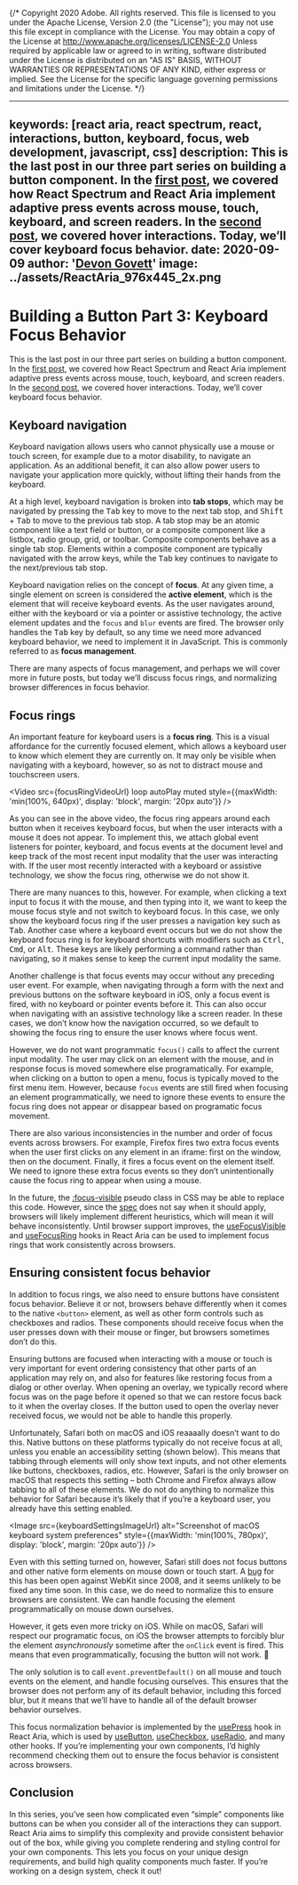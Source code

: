 {/* Copyright 2020 Adobe. All rights reserved.
This file is licensed to you under the Apache License, Version 2.0 (the "License");
you may not use this file except in compliance with the License. You may obtain a copy
of the License at http://www.apache.org/licenses/LICENSE-2.0
Unless required by applicable law or agreed to in writing, software distributed under
the License is distributed on an "AS IS" BASIS, WITHOUT WARRANTIES OR REPRESENTATIONS
OF ANY KIND, either express or implied. See the License for the specific language
governing permissions and limitations under the License. */}



---
keywords: [react aria, react spectrum, react, interactions, button, keyboard, focus, web development, javascript, css]
description: This is the last post in our three part series on building a button component. In the [first post](https://react-spectrum.adobe.com/blog/building-a-button-part-1.html), we covered how React Spectrum and React Aria implement adaptive press events across mouse, touch, keyboard, and screen readers. In the [second post](https://react-spectrum.adobe.com/blog/building-a-button-part-2.html), we covered hover interactions. Today, we’ll cover keyboard focus behavior.
date: 2020-09-09
author: '[Devon Govett](https://twitter.com/devongovett)'
image: ../assets/ReactAria_976x445_2x.png
---

# Building a Button Part 3: Keyboard Focus Behavior

This is the last post in our three part series on building a button component. In the [first post](https://react-spectrum.adobe.com/blog/building-a-button-part-1.html), we covered how React Spectrum and React Aria implement adaptive press events across mouse, touch, keyboard, and screen readers. In the [second post](https://react-spectrum.adobe.com/blog/building-a-button-part-2.html), we covered hover interactions. Today, we’ll cover keyboard focus behavior.

## Keyboard navigation

Keyboard navigation allows users who cannot physically use a mouse or touch screen, for example due to a motor disability, to navigate an application. As an additional benefit, it can also allow power users to navigate your application more quickly, without lifting their hands from the keyboard.

At a high level, keyboard navigation is broken into **tab stops**, which may be navigated by pressing the <kbd>Tab</kbd> key to move to the next tab stop, and <kbd>Shift</kbd> + <kbd>Tab</kbd> to move to the previous tab stop. A tab stop may be an atomic component like a text field or button, or a composite component like a listbox, radio group, grid, or toolbar. Composite components behave as a single tab stop. Elements within a composite component are typically navigated with the arrow keys, while the <kbd>Tab</kbd> key continues to navigate to the next/previous tab stop.

Keyboard navigation relies on the concept of **focus**. At any given time, a single element on screen is considered the **active element**, which is the element that will receive keyboard events. As the user navigates around, either with the keyboard or via a pointer or assistive technology, the active element updates and the `focus` and `blur` events are fired. The browser only handles the <kbd>Tab</kbd> key by default, so any time we need more advanced keyboard behavior, we need to implement it in JavaScript. This is commonly referred to as **focus management**.

There are many aspects of focus management, and perhaps we will cover more in future posts, but today we’ll discuss focus rings, and normalizing browser differences in focus behavior.

## Focus rings

An important feature for keyboard users is a **focus ring**. This is a visual affordance for the currently focused element, which allows a keyboard user to know which element they are currently on. It may only be visible when navigating with a keyboard, however, so as not to distract mouse and touchscreen users.

<Video src={focusRingVideoUrl} loop autoPlay muted style={{maxWidth: 'min(100%, 640px)', display: 'block', margin: '20px auto'}} />


As you can see in the above video, the focus ring appears around each button when it receives keyboard focus, but when the user interacts with a mouse it does not appear. To implement this, we attach global event listeners for pointer, keyboard, and focus events at the document level and keep track of the most recent input modality that the user was interacting with. If the user most recently interacted with a keyboard or assistive technology, we show the focus ring, otherwise we do not show it.

There are many nuances to this, however. For example, when clicking a text input to focus it with the mouse, and then typing into it, we want to keep the mouse focus style and not switch to keyboard focus. In this case, we only show the keyboard focus ring if the user presses a navigation key such as <kbd>Tab</kbd>.  Another case where a keyboard event occurs but we do not show the keyboard focus ring is for keyboard shortcuts with modifiers such as <kbd>Ctrl</kbd>, <kbd>Cmd</kbd>, or <kbd>Alt</kbd>. These keys are likely performing a command rather than navigating, so it makes sense to keep the current input modality the same.

Another challenge is that focus events may occur without any preceding user event. For example, when navigating through a form with the next and previous buttons on the software keyboard in iOS, only a focus event is fired, with no keyboard or pointer events before it. This can also occur when navigating with an assistive technology like a screen reader. In these cases, we don’t know how the navigation occurred, so we default to showing the focus ring to ensure the user knows where focus went.

However, we do not want programmatic `focus()` calls to affect the current input modality. The user may click on an element with the mouse, and in response focus is moved somewhere else programatically. For example, when clicking on a button to open a menu, focus is typically moved to the first menu item. However, because `focus` events are still fired when focusing an element programmatically, we need to ignore these events to ensure the focus ring does not appear or disappear based on programatic focus movement.

There are also various inconsistencies in the number and order of focus events across browsers. For example, Firefox fires two extra focus events when the user first clicks on any element in an iframe: first on the window, then on the document. Finally, it fires a focus event on the element itself. We need to ignore these extra focus events so they don’t unintentionally cause the focus ring to appear when using a mouse.

In the future, the [:focus-visible](https://developer.mozilla.org/en-US/docs/Web/CSS/:focus-visible) pseudo class in CSS may be able to replace this code. However, since the [spec](https://drafts.csswg.org/selectors-4/#the-focus-visible-pseudo) does not say when it should apply, browsers will likely implement different heuristics, which will mean it will behave inconsistently. Until browser support improves, the [useFocusVisible](https://react-spectrum.adobe.com/react-aria/useFocusVisible.html) and [useFocusRing](https://react-spectrum.adobe.com/react-aria/useFocusRing.html) hooks in React Aria can be used to implement focus rings that work consistently across browsers.

## Ensuring consistent focus behavior

In addition to focus rings, we also need to ensure buttons have consistent focus behavior. Believe it or not, browsers behave differently when it comes to the native `<button>` element, as well as other form controls such as checkboxes and radios. These components should receive focus when the user presses down with their mouse or finger, but browsers sometimes don’t do this.

Ensuring buttons are focused when interacting with a mouse or touch is very important for event ordering consistency that other parts of an application may rely on, and also for features like restoring focus from a dialog or other overlay. When opening an overlay, we typically record where focus was on the page before it opened so that we can restore focus back to it when the overlay closes. If the button used to open the overlay never received focus, we would not be able to handle this properly.

Unfortunately, Safari both on macOS and iOS reaaaally doesn’t want to do this. Native buttons on these platforms typically do not receive focus at all, unless you enable an accessibility setting (shown below). This means that tabbing through elements will only show text inputs, and not other elements like buttons, checkboxes, radios, etc. However, Safari is the only browser on macOS that respects this setting – both Chrome and Firefox always allow tabbing to all of these elements. We do not do anything to normalize this behavior for Safari because it’s likely that if you’re a keyboard user, you already have this setting enabled.

<Image src={keyboardSettingsImageUrl} alt="Screenshot of macOS keyboard system preferences" style={{maxWidth: 'min(100%, 780px)', display: 'block', margin: '20px auto'}} />

Even with this setting turned on, however, Safari still does not focus buttons and other native form elements on mouse down or touch start. A [bug](https://bugs.webkit.org/show_bug.cgi?id=22261) for this has been open against WebKit since 2008, and it seems unlikely to be fixed any time soon. In this case, we do need to normalize this to ensure browsers are consistent. We can handle focusing the element programmatically on mouse down ourselves.

However, it gets even more tricky on iOS. While on macOS, Safari will respect our programatic focus, on iOS the browser attempts to forcibly blur the element *asynchronously* sometime after the `onClick` event is fired. This means that even programmatically, focusing the button will not work. 🤯

The only solution is to call `event.preventDefault()` on all mouse and touch events on the element, and handle focusing ourselves. This ensures that the browser does not perform any of its default behavior, including this forced blur, but it means that we’ll have to handle all of the default browser behavior ourselves.

This focus normalization behavior is implemented by the [usePress](https://react-spectrum.adobe.com/react-aria/usePress.html) hook in React Aria, which is used by [useButton](https://react-spectrum.adobe.com/react-aria/useButton.html), [useCheckbox](https://react-spectrum.adobe.com/react-aria/useCheckbox.html), [useRadio](https://react-spectrum.adobe.com/react-aria/useRadioGroup.html), and many other hooks. If you’re implementing your own components, I’d highly recommend checking them out to ensure the focus behavior is consistent across browsers.

## Conclusion

In this series, you’ve seen how complicated even “simple” components like buttons can be when you consider all of the interactions they can support. React Aria aims to simplify this complexity and provide consistent behavior out of the box, while giving you complete rendering and styling control for your own components. This lets you focus on your unique design requirements, and build high quality components much faster. If you’re working on a design system, check it out!

